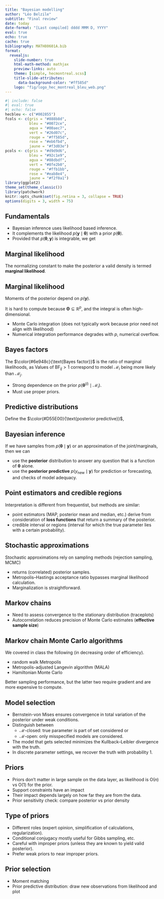 ```yaml
---
title: "Bayesian modelling"
author: "Léo Belzile"
subtitle: "Final review"
date: today
date-format: "[Last compiled] dddd MMM D, YYYY"
eval: true
echo: true
cache: true
bibliography: MATH80601A.bib
format:
  revealjs:
    slide-number: true
    html-math-method: mathjax
    preview-links: auto
    theme: [simple, hecmontreal.scss]
    title-slide-attributes:
      data-background-color: "#ff585d"
    logo: "fig/logo_hec_montreal_bleu_web.png"
---
```



```r
#| include: false
#| eval: true
#| echo: false
hecbleu <- c("#002855")
fcols <- c(gris = "#888b8d",
           bleu = "#0072ce",
           aqua = "#00aec7",
           vert = "#26d07c",
           rouge = "#ff585d",
           rose = "#eb6fbd",
           jaune = "#f3d03e")
pcols <- c(gris = "#d9d9d6",
           bleu = "#92c1e9",
           agua = "#88dbdf",
           vert = "#8fe2b0",
           rouge = "#ffb1bb",
           rose = "#eab8e4",
           jaune = "#f2f0a1")
library(ggplot2)
theme_set(theme_classic())
library(patchwork)
knitr::opts_chunk$set(fig.retina = 3, collapse = TRUE)
options(digits = 3, width = 75)
```

## Fundamentals

- Bayesian inference uses likelihood based inference.
- It complements the likelihood $p(\boldsymbol{y} \mid \boldsymbol{\theta})$ with a prior $p(\boldsymbol{\theta})$.
- Provided that $p(\boldsymbol{\theta}, \boldsymbol{y})$ is integrable, we get
\begin{align*}
p(\boldsymbol{\theta} \mid \boldsymbol{y}) \stackrel{\boldsymbol{\theta}}{\propto} p(\boldsymbol{y} \mid \boldsymbol{\theta})p(\boldsymbol{\theta}).
\end{align*}

## Marginal likelihood

The normalizing constant 
\begin{align*}
p(\boldsymbol{y}) = \int_{\boldsymbol{\Theta}} p(\boldsymbol{y} \mid \boldsymbol{\theta})p(\boldsymbol{\theta}) \mathrm{d} \boldsymbol{\theta}
\end{align*}
to make the posterior a valid density is termed **marginal likelihood**.

## Marginal likelihood

Moments of the posterior depend on $p(\boldsymbol{y})$. 

It is hard to compute because $\boldsymbol{\Theta} \subseteq \mathbb{R}^p$, and the integral is often high-dimensional.

- Monte Carlo integration (does not typically work because prior need not align with likelihood)
- Numerical integration performance degrades with $p$, numerical overflow.



## Bayes factors 

The $\color{#6e948c}{\text{Bayes factor}}$ is the ratio of marginal likelihoods, as
\begin{align*}
p(\boldsymbol{y} \mid \mathcal{M}_i) = \int p(y \mid \boldsymbol{\theta}^{(i)}, \mathcal{M}_i) p( \boldsymbol{\theta}^{(i)} \mid \mathcal{M}_i) \mathrm{d}  \boldsymbol{\theta}^{(i)}.
\end{align*}
Values of $\mathsf{BF}_{ij}>1$ correspond to model $\mathcal{M}_i$ being more likely than $\mathcal{M}_j$.

- Strong dependence on the prior $p(\boldsymbol{\theta}^{(i)} \mid \mathcal{M}_i)$.
- Must use proper priors.

## Predictive distributions

Define the $\color{#D55E00}{\text{posterior predictive}}$,
\begin{align*}
p(y_{\text{new}}\mid \boldsymbol{y}) = \int_{\boldsymbol{\Theta}} p(y_{\text{new}} \mid \boldsymbol{\theta}) \color{#D55E00}{p(\boldsymbol{\theta} \mid \boldsymbol{y})} \mathrm{d} \boldsymbol{\theta}
\end{align*}

## Bayesian inference

If we have samples from $p(\boldsymbol{\theta} \mid \boldsymbol{y})$ or an approximation of the joint/marginals, then we can

- use the **posterior** distribution to answer any question that is a function of $\boldsymbol{\theta}$ alone.
- use the **posterior predictive** $p(y_{\text{new}}\mid \boldsymbol{y})$ for prediction or forecasting, and checks of model adequacy.

## Point estimators and credible regions

Interpretation is different from frequentist, but methods are similar:

- point estimators (MAP, posterior mean and median, etc.) derive from consideration of **loss functions** that return a summary of the posterior.
- credible interval or regions (interval for which the true parameter lies with a certain probability).

## Stochastic approximations

Stochastic approximations rely on sampling methods (rejection sampling, MCMC)

- returns (correlated) posterior samples.
- Metropolis--Hastings acceptance ratio bypasses marginal likelihood calculation.
- Marginalization is straightforward.

## Markov chains

- Need to assess convergence to the stationary distribution (traceplots)
- Autocorrelation reduces precision of Monte Carlo estimates (**effective sample size**)

## Markov chain Monte Carlo algorithms

We covered in class the following (in decreasing order of efficiency).

- random walk Metropolis
- Metropolis-adjusted Langevin algorithm (MALA)
- Hamiltonian Monte Carlo

Better sampling performance, but the latter two require gradient and are more expensive to compute.

## Model selection

- Bernstein-von Mises ensures convergence in total variation of the posterior under weak conditions.
- Distinguish between 
    - $\mathcal{M}$-closed: true parameter is part of set considered or 
    - $\mathcal{M}$-open: only misspecified models are considered.
- The model that gets selected minimizes the Kullback--Leibler divergence with the truth.
- In discrete parameter settings, we recover the truth with probability 1.

## Priors

- Priors don't matter in large sample on the data layer, as likelihood is $\mathrm{O}(n)$ vs $\mathrm{O}(1)$ for the prior.
- Support constraints have an impact
- Their impact depends largely on how far they are from the data.
- Prior sensitivity check: compare posterior vs prior density

## Type of priors

- Different roles (expert opinion, simplification of calculations, regularization).
- Conditional conjugacy mostly useful for Gibbs sampling, etc.
- Careful with improper priors (unless they are known to yield valid posterior).
- Prefer weak priors to near improper priors.

## Prior selection

- Moment matching
- Prior predictive distribution: draw new observations from likelihood and plot

## 

